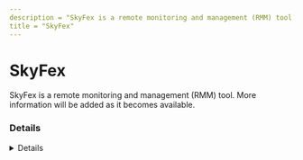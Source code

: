 ```yaml
---
description = "SkyFex is a remote monitoring and management (RMM) tool. More information will be added as it becomes available."
title = "SkyFex"
---
```




# SkyFex

SkyFex is a remote monitoring and management (RMM) tool. More information will be added as it becomes available.

### Details
<Details author={""}
         category={""}
         created={""}
         website={""}
         lastModified={"2/9/2024"}
         privileges={""}
         free={ "" }
         verification={""}
/>

#### Installation Paths
<Card code={ ["Deskroll.exe", "DeskRollUA.exe"] }/>





### Forensic Artifacts




#### Network Artifacts
<EuiSpacer size="xl"/>
<NetworkArtifactsTable data={ [{"Description": "Known remote domains", "Domains": ["skyfex.com", "deskroll.com", "*.deskroll.com"], "Ports": []}] }/>




### Detections
- Detects potential network activity of SkyFex RMM tool
  - [Sigma Rule](https://github.com/magicsword-io/LOLRMM/blob/main/detections/sigma/skyfex_network_sigma.yml)
- Detects potential processes activity of SkyFex RMM tool
  - [Sigma Rule](https://github.com/magicsword-io/LOLRMM/blob/main/detections/sigma/skyfex_processes_sigma.yml)

### References
- [https://skyfex.com/](https://skyfex.com/)

